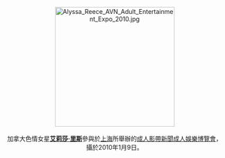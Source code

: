 <center>
[[File:Alyssa_Reece_AVN_Adult_Entertainment_Expo_2010.jpg|275px]]
<br><br>
加拿大色情女星'''[[艾莉莎·里斯|艾莉莎·里斯]]'''參與於[[上海|上海]]所舉辦的[[成人影帶新聞成人娛樂博覽會|成人影帶新聞成人娛樂博覽會]]，攝於2010年1月9日。
<p>
</center>